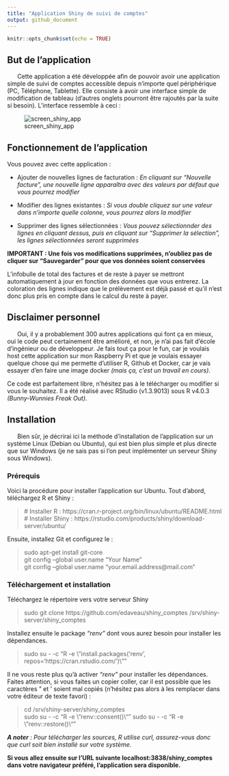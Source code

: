 ```yaml
---
title: "Application Shiny de suivi de comptes"
output: github_document
---
```


```r
knitr::opts_chunk$set(echo = TRUE)
```

## But de l'application

&nbsp;&nbsp;&nbsp;&nbsp;&nbsp;&nbsp;Cette application a été développée afin de pouvoir avoir une application simple de suivi de comptes accessible depuis n'importe quel périphérique (PC, Téléphone, Tablette). Elle consiste à avoir une interface simple de modification de tableau (d'autres onglets pourront être rajoutés par la suite si besoin). L'interface ressemble à ceci :

![screen_shiny_app](www/screen_shiny_1.png)

## Fonctionnement de l'application

Vous pouvez avec cette application :

*  Ajouter de nouvelles lignes de facturation : *En cliquant sur "Nouvelle facture", une nouvelle ligne apparaîtra avec des valeurs par défaut que vous pourrez modifier*

*  Modifier des lignes existantes : *Si vous double cliquez sur une valeur dans n'importe quelle colonne, vous pourrez alors la modifier*

*  Supprimer des lignes sélectionnées : *Vous pouvez sélectionnder des lignes en cliquant dessus, puis en cliquant sur "Supprimer la sélection", les lignes sélectionnées seront supprimées*

__IMPORTANT : Une fois vos modifications supprimées, n'oubliez pas de cliquer sur "Sauvegarder" pour que vos données soient conservées__

L'infobulle de total des factures et de reste à payer se mettront automatiquement à jour en fonction des données que vous entrerez. La coloration des lignes indique que le prélèvement est déjà passé et qu'il n'est donc plus pris en compte dans le calcul du reste à payer.

## Disclaimer personnel

&nbsp;&nbsp;&nbsp;&nbsp;&nbsp;&nbsp;Oui, il y a probablement 300 autres applications qui font ça en mieux, oui le code peut certainement être amélioré, et non, je n'ai pas fait d'école d'ingénieur ou de développeur. Je fais tout ça pour le fun, car je voulais host cette application sur mon Raspberry Pi et que je voulais essayer quelque chose qui me permette d'utiliser R, Github et Docker, car je vais essayer d'en faire une image docker *(mais ça, c'est un travail en cours)*.

Ce code est parfaitement libre, n'hésitez pas à le télécharger ou modifier si vous le souhaitez. Il a été réalisé avec RStudio (v1.3.9013) sous R v4.0.3 *(Bunny-Wunnies Freak Out)*.

## Installation

&nbsp;&nbsp;&nbsp;&nbsp;&nbsp;&nbsp;Bien sûr, je décrirai ici la méthode d'installation de l'application sur un système Linux (Debian ou Ubuntu), qui est bien plus simple et plus directe que sur Windows (je ne sais pas si l'on peut implémenter un serveur Shiny sous Windows).

### Prérequis

Voici la procédure pour installer l'application sur Ubuntu. Tout d'abord, téléchargez R et Shiny :

> \# Installer R : https://cran.r-project.org/bin/linux/ubuntu/README.html <br>
> \# Installer Shiny : https://rstudio.com/products/shiny/download-server/ubuntu/

Ensuite, installez Git et configurez le :

> sudo apt-get install git-core <br>
> git config --global user.name "Your Name" <br>
> git config --global user.name "your.email.address@mail.com"

### Téléchargement et installation

Téléchargez le répertoire vers votre serveur Shiny

> sudo git clone https://github.com/edaveau/shiny_comptes /srv/shiny-server/shiny_comptes

Installez ensuite le package *"renv"* dont vous aurez besoin pour installer les dépendances.

> sudo su - -c "R -e \\"install.packages('renv', repos='https://cran.rstudio.com/')\\""

Il ne vous reste plus qu'à activer *"renv"* pour installer les dépendances. Faites attention, si vous faites un copier coller, car il est possible que les caractères " et ' soient mal copiés (n'hésitez pas alors à les remplacer dans votre éditeur de texte favori) :

> cd /srv/shiny-server/shiny_comptes <br>
> sudo su - -c "R -e \\"renv::consent()\\""
> sudo su - -c "R -e \\"renv::restore()\\""

**_A noter_** : _Pour télécharger les sources, R utilise curl, assurez-vous donc que curl soit bien installé sur votre système._

**Si vous allez ensuite sur l'URL suivante localhost:3838/shiny_comptes dans votre navigateur préféré, l'application sera disponible.**
